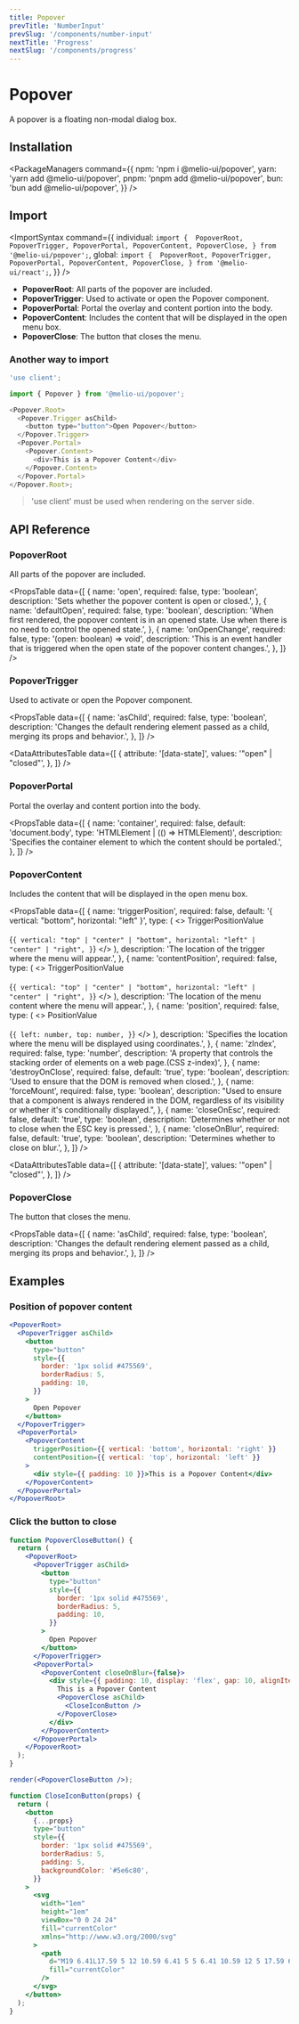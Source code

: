 ```yaml
---
title: Popover
prevTitle: 'NumberInput'
prevSlug: '/components/number-input'
nextTitle: 'Progress'
nextSlug: '/components/progress'
---
```


# Popover

<Description>A popover is a floating non-modal dialog box.</Description>

<DemoContainer>
  <PopoverDemo />
  <DemoCodeBlock component="popover" />
</DemoContainer>

## Installation

<PackageManagers
  command={{
    npm: 'npm i @melio-ui/popover',
    yarn: 'yarn add @melio-ui/popover',
    pnpm: 'pnpm add @melio-ui/popover',
    bun: 'bun add @melio-ui/popover',
  }}
/>

## Import

<ImportSyntax
  command={{
    individual: `import { 
  PopoverRoot,
  PopoverTrigger,
  PopoverPortal,
  PopoverContent,
  PopoverClose,
} from '@melio-ui/popover';`,
    global: `import { 
  PopoverRoot,
  PopoverTrigger,
  PopoverPortal,
  PopoverContent,
  PopoverClose,
} from '@melio-ui/react';`,
  }}
/>

- **PopoverRoot**: All parts of the popover are included.
- **PopoverTrigger**: Used to activate or open the Popover component.
- **PopoverPortal**: Portal the overlay and content portion into the body.
- **PopoverContent**: Includes the content that will be displayed in the open menu box.
- **PopoverClose**: The button that closes the menu.

### Another way to import

```js
'use client';

import { Popover } from '@melio-ui/popover';

<Popover.Root>
  <Popover.Trigger asChild>
    <button type="button">Open Popover</button>
  </Popover.Trigger>
  <Popover.Portal>
    <Popover.Content>
      <div>This is a Popover Content</div>
    </Popover.Content>
  </Popover.Portal>
</Popover.Root>;
```

> 'use client' must be used when rendering on the server side.

## API Reference

### PopoverRoot

All parts of the popover are included.

<PropsTable
  data={[
    {
      name: 'open',
      required: false,
      type: 'boolean',
      description: 'Sets whether the popover content is open or closed.',
    },
    {
      name: 'defaultOpen',
      required: false,
      type: 'boolean',
      description:
        'When first rendered, the popover content is in an opened state. Use when there is no need to control the opened state.',
    },
    {
      name: 'onOpenChange',
      required: false,
      type: '(open: boolean) => void',
      description:
        'This is an event handler that is triggered when the open state of the popover content changes.',
    },
  ]}
/>

### PopoverTrigger

Used to activate or open the Popover component.

<PropsTable
  data={[
    {
      name: 'asChild',
      required: false,
      type: 'boolean',
      description:
        'Changes the default rendering element passed as a child, merging its props and behavior.',
    },
  ]}
/>

<DataAttributesTable
  data={[
    {
      attribute: '[data-state]',
      values: '"open" | "closed"',
    },
  ]}
/>

### PopoverPortal

Portal the overlay and content portion into the body.

<PropsTable
  data={[
    {
      name: 'container',
      required: false,
      default: 'document.body',
      type: 'HTMLElement | (() => HTMLElement)',
      description: 'Specifies the container element to which the content should be portaled.',
    },
  ]}
/>

### PopoverContent

Includes the content that will be displayed in the open menu box.

<PropsTable
  data={[
    {
      name: 'triggerPosition',
      required: false,
      default: '{ vertical: "bottom", horizontal: "left" }',
      type: (
        <>
          TriggerPositionValue
          <br />
          <br />
          {`
            {
              vertical: "top" | "center" | "bottom",
              horizontal: "left" | "center" | "right",
            }
          `}
        </>
      ),
      description: 'The location of the trigger where the menu will appear.',
    },
    {
      name: 'contentPosition',
      required: false,
      type: (
        <>
          TriggerPositionValue
          <br />
          <br />
          {`
            {
              vertical: "top" | "center" | "bottom",
              horizontal: "left" | "center" | "right",
            }
          `}
        </>
      ),
      description: 'The location of the menu content where the menu will appear.',
    },
    {
      name: 'position',
      required: false,
      type: (
        <>
          PositionValue
          <br />
          <br />
          {`
            {
              left: number,
              top: number,
            }
          `}
        </>
      ),
      description: 'Specifies the location where the menu will be displayed using coordinates.',
    },
    {
      name: 'zIndex',
      required: false,
      type: 'number',
      description:
        'A property that controls the stacking order of elements on a web page.(CSS z-index)',
    },
    {
      name: 'destroyOnClose',
      required: false,
      default: 'true',
      type: 'boolean',
      description: 'Used to ensure that the DOM is removed when closed.',
    },
    {
      name: 'forceMount',
      required: false,
      type: 'boolean',
      description:
        "Used to ensure that a component is always rendered in the DOM, regardless of its visibility or whether it's conditionally displayed.",
    },
    {
      name: 'closeOnEsc',
      required: false,
      default: 'true',
      type: 'boolean',
      description: 'Determines whether or not to close when the ESC key is pressed.',
    },
    {
      name: 'closeOnBlur',
      required: false,
      default: 'true',
      type: 'boolean',
      description: 'Determines whether to close on blur.',
    },
  ]}
/>

<DataAttributesTable
  data={[
    {
      attribute: '[data-state]',
      values: '"open" | "closed"',
    },
  ]}
/>

### PopoverClose

The button that closes the menu.

<PropsTable
  data={[
    {
      name: 'asChild',
      required: false,
      type: 'boolean',
      description:
        'Changes the default rendering element passed as a child, merging its props and behavior.',
    },
  ]}
/>

## Examples

### Position of popover content

```jsx
<PopoverRoot>
  <PopoverTrigger asChild>
    <button
      type="button"
      style={{
        border: '1px solid #475569',
        borderRadius: 5,
        padding: 10,
      }}
    >
      Open Popover
    </button>
  </PopoverTrigger>
  <PopoverPortal>
    <PopoverContent
      triggerPosition={{ vertical: 'bottom', horizontal: 'right' }}
      contentPosition={{ vertical: 'top', horizontal: 'left' }}
    >
      <div style={{ padding: 10 }}>This is a Popover Content</div>
    </PopoverContent>
  </PopoverPortal>
</PopoverRoot>
```

### Click the button to close

```jsx render=true
function PopoverCloseButton() {
  return (
    <PopoverRoot>
      <PopoverTrigger asChild>
        <button
          type="button"
          style={{
            border: '1px solid #475569',
            borderRadius: 5,
            padding: 10,
          }}
        >
          Open Popover
        </button>
      </PopoverTrigger>
      <PopoverPortal>
        <PopoverContent closeOnBlur={false}>
          <div style={{ padding: 10, display: 'flex', gap: 10, alignItems: 'center' }}>
            This is a Popover Content
            <PopoverClose asChild>
              <CloseIconButton />
            </PopoverClose>
          </div>
        </PopoverContent>
      </PopoverPortal>
    </PopoverRoot>
  );
}

render(<PopoverCloseButton />);

function CloseIconButton(props) {
  return (
    <button
      {...props}
      type="button"
      style={{
        border: '1px solid #475569',
        borderRadius: 5,
        padding: 5,
        backgroundColor: '#5e6c80',
      }}
    >
      <svg
        width="1em"
        height="1em"
        viewBox="0 0 24 24"
        fill="currentColor"
        xmlns="http://www.w3.org/2000/svg"
      >
        <path
          d="M19 6.41L17.59 5 12 10.59 6.41 5 5 6.41 10.59 12 5 17.59 6.41 19 12 13.41 17.59 19 19 17.59 13.41 12z"
          fill="currentColor"
        />
      </svg>
    </button>
  );
}
```
